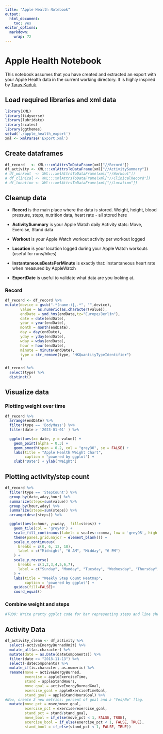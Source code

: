 ```yaml
---
title: "Apple Health Notebook"
output: 
  html_document: 
    toc: yes
editor_options: 
  markdown: 
    wrap: 72
---
```


# Apple Health Notebook

This notebook assumes that you have created and extracted an export with
your Apple Health data in the current working directory. It is highly
inspired by [Taras
Kaduk](https://taraskaduk.com/posts/2019-03-23-apple-health/).

## Load required libraries and xml data

```r
library(XML)
library(tidyverse)
library(lubridate)
library(scales)
library(ggthemes)
setwd('./apple_health_export')
xml <- xmlParse('Export.xml')
```

## Create dataframes

```r
df_record   <- XML:::xmlAttrsToDataFrame(xml["//Record"])
df_activity <- XML:::xmlAttrsToDataFrame(xml["//ActivitySummary"])
# df_workout  <- XML:::xmlAttrsToDataFrame(xml["//Workout"])
# df_clinical <- XML:::xmlAttrsToDataFrame(xml["//ClinicalRecord"])
# df_location <- XML:::xmlAttrsToDataFrame(xml["//Location"])
```

## Cleanup data

-   **Record** is the main place where the data is stored. Weight,
    height, blood pressure, steps, nutrition data, heart rate - all
    stored here

-   **ActivitySummary** is your Apple Watch daily Activity stats: Move,
    Exercise, Stand data

-   **Workout** is your Apple Watch workout activity per workout logged

-   **Location** is your location logged during your Apple Watch
    workouts (useful for runs/hikes)

-   **InstantaneousBeatsPerMinute** is exactly that: instantaneous heart
    rate when measured by AppleWatch

-   **ExportDate** is useful to validate what data are you looking at.

### Record

```r
df_record <- df_record %>%
mutate(device = gsub(".*(name:)|,.*", "",device),
       value = as.numeric(as.character(value)),
       endDate = ymd_hms(endDate,tz="Europe/Berlin"),
       date = date(endDate),
       year = year(endDate),
       month = month(endDate),
       day = day(endDate),
       yday = yday(endDate),
       wday = wday(endDate),
       hour = hour(endDate),
       minute = minute(endDate),
       type = str_remove(type, "HKQuantityTypeIdentifier")
       )

df_record %>% 
  select(type) %>% 
  distinct()
```

## Visualize data

### Plotting weight over time

```r
df_record %>%
  arrange(endDate) %>% 
  filter(type == 'BodyMass') %>% 
  filter(date > '2023-01-01' ) %>% 
  
  ggplot(aes(x= date, y = value)) +
    geom_point(alpha = 0.3) +
    geom_smooth(span = 0.2, col = "grey30", se = FALSE) +
    labs(title = "Apple Health Weight Chart",
         caption = "powered by ggplot") +
    xlab("Date") + ylab("Weight")
```

## Plotting activity/step count

```r
df_record %>%
  filter(type == 'StepCount') %>% 
  group_by(date,wday,hour) %>% 
  summarize(steps=sum(value)) %>% 
  group_by(hour,wday) %>% 
  summarize(steps=sum(steps)) %>% 
  arrange(desc(steps)) %>%

  ggplot(aes(x=hour, y=wday,  fill=steps)) + 
    geom_tile(col = 'grey40') + 
    scale_fill_continuous(labels = scales::comma, low = 'grey95', high = '#008FD5') +
    theme(panel.grid.major = element_blank()) +
    scale_x_continuous(
      breaks = c(0, 6, 12, 18),
      label = c("Midnight", "6 AM", "Midday", "6 PM")
    ) +
    scale_y_reverse(
      breaks = c(1,2,3,4,5,6,7),
      label = c("Sunday", "Monday", "Tuesday", "Wednesday", "Thursday", "Friday", "Saturday")
    ) +
    labs(title = "Weekly Step Count Heatmap",
         caption = 'powered by ggplot') +
    guides(fill=FALSE)+
    coord_equal()
```

### Combine weight and steps

```r
#TODO: Write pretty ggplot code for bar representing steps and line showing weight
```

## Activity Data

```r
df_activity_clean <- df_activity %>% 
  select(-activeEnergyBurnedUnit) %>% 
  mutate_all(as.character) %>% 
  mutate(date = as.Date(dateComponents)) %>% 
  filter(date >= "2018-11-13") %>% 
  select(-dateComponents) %>% 
  mutate_if(is.character, as.numeric) %>% 
  rename(move = activeEnergyBurned,
         exercise = appleExerciseTime,
         stand = appleStandHours,
         move_goal = activeEnergyBurnedGoal,
         exercise_goal = appleExerciseTimeGoal,
         stand_goal = appleStandHoursGoal) %>% 
#Now, create 2 new metrics: percent of goal and a "Yes/No" flag.
  mutate(move_pct = move/move_goal,
         exercise_pct = exercise/exercise_goal,
         stand_pct = stand/stand_goal,
         move_bool = if_else(move_pct < 1, FALSE, TRUE),
         exercise_bool = if_else(exercise_pct < 1, FALSE, TRUE),
         stand_bool = if_else(stand_pct < 1, FALSE, TRUE))

```
